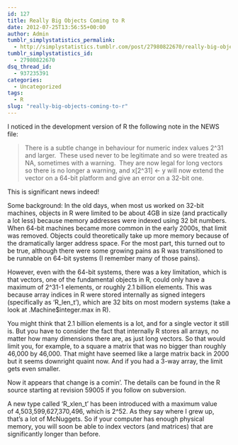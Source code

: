 ```yaml
---
id: 127
title: Really Big Objects Coming to R
date: 2012-07-25T13:56:55+00:00
author: Admin
tumblr_simplystatistics_permalink:
  - http://simplystatistics.tumblr.com/post/27980822670/really-big-objects-coming-to-r
tumblr_simplystatistics_id:
  - 27980822670
dsq_thread_id:
  - 937235391
categories:
  - Uncategorized
tags:
  - R
slug: "really-big-objects-coming-to-r"
---
```

I noticed in the development version of R the following note in the NEWS file:

> There is a subtle change in behaviour for numeric index values 2^31 and larger.  These used never to be legitimate and so were treated as NA, sometimes with a warning.  They are now legal for long vectors so there is no longer a warning, and x[2^31] <- y will now extend the vector on a 64-bit platform and give an error on a 32-bit one.

This is significant news indeed!

Some background: In the old days, when most us worked on 32-bit machines, objects in R were limited to be about 4GB in size (and practically a lot less) because memory addresses were indexed using 32 bit numbers. When 64-bit machines became more common in the early 2000s, that limit was removed. Objects could theoretically take up more memory because of the dramatically larger address space. For the most part, this turned out to be true, although there were some growing pains as R was transitioned to be runnable on 64-bit systems (I remember many of those pains).

However, even with the 64-bit systems, there was a key limitation, which is that vectors, one of the fundamental objects in R, could only have a maximum of 2^31-1 elements, or roughly 2.1 billion elements. This was because array indices in R were stored internally as signed integers (specifically as &#8216;R\_len\_t&#8217;), which are 32 bits on most modern systems (take a look at .Machine$integer.max in R).

You might think that 2.1 billion elements is a lot, and for a single vector it still is. But you have to consider the fact that internally R stores all arrays, no matter how many dimensions there are, as just long vectors. So that would limit you, for example, to a square a matrix that was no bigger than roughly 46,000 by 46,000. That might have seemed like a large matrix back in 2000 but it seems downright quaint now. And if you had a 3-way array, the limit gets even smaller. 

Now it appears that change is a comin&#8217;. The details can be found in the R source starting at revision 59005 if you follow on subversion. 

A new type called &#8216;R\_xlen\_t&#8217; has been introduced with a maximum value of 4,503,599,627,370,496, which is 2^52. As they say where I grew up, that&#8217;s a lot of McNuggets. So if your computer has enough physical memory, you will soon be able to index vectors (and matrices) that are significantly longer than before.
